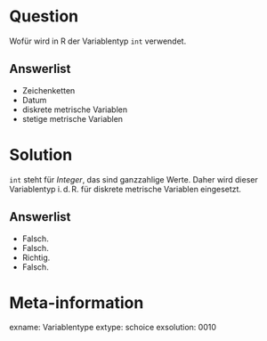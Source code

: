 Question
========

Wofür wird in R der Variablentyp `int` verwendet.

Answerlist
----------
* Zeichenketten
* Datum
* diskrete metrische Variablen
* stetige metrische Variablen

Solution
========

`int` steht für *Integer*, das sind ganzzahlige Werte. Daher wird dieser Variablentyp i.$\,$d.$\,$R. für diskrete metrische Variablen eingesetzt.

Answerlist
----------
* Falsch. 
* Falsch.
* Richtig. 
* Falsch.

Meta-information
================
exname: Variablentype
extype: schoice
exsolution: 0010